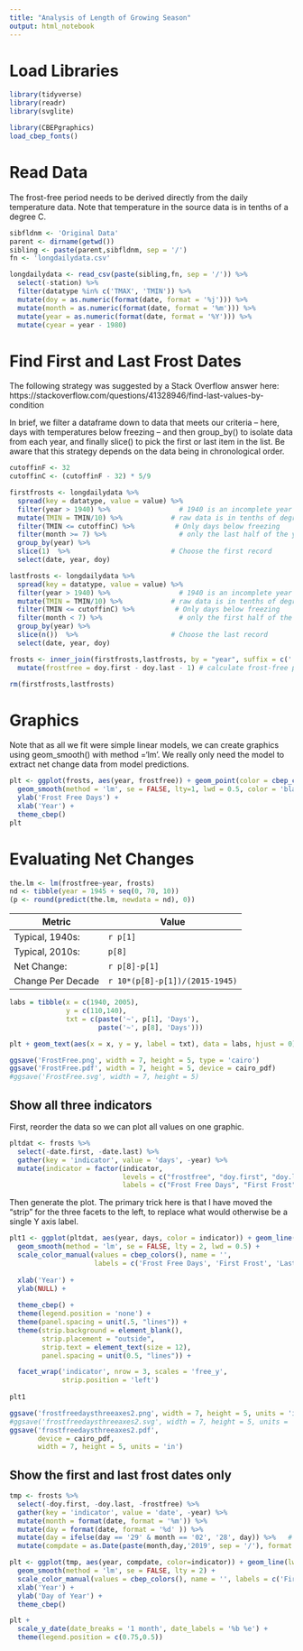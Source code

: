 ```yaml
---
title: "Analysis of Length of Growing Season"
output: html_notebook
---
```


# Load Libraries
```r
library(tidyverse)
library(readr)
library(svglite)

library(CBEPgraphics)
load_cbep_fonts()
```

# Read Data
The frost-free period needs to be derived directly from the daily temperature data.  Note that temperature in the source data is in tenths of a degree C.
```r
sibfldnm <- 'Original Data'
parent <- dirname(getwd())
sibling <- paste(parent,sibfldnm, sep = '/')
fn <- 'longdailydata.csv'

longdailydata <- read_csv(paste(sibling,fn, sep = '/')) %>%
  select(-station) %>%
  filter(datatype %in% c('TMAX', 'TMIN')) %>%
  mutate(doy = as.numeric(format(date, format = '%j'))) %>%
  mutate(month = as.numeric(format(date, format = '%m'))) %>%
  mutate(year = as.numeric(format(date, format = '%Y'))) %>%
  mutate(cyear = year - 1980)
```

# Find First and Last Frost Dates
The following strategy was suggested by a Stack Overflow answer here:  
https://stackoverflow.com/questions/41328946/find-last-values-by-condition

In brief, we filter a dataframe down to data that meets our criteria -- here, days with temperatures below freezing -- and then group_by() to isolate data from each year, and finally slice() to pick the first or last item in the list.  Be aware that this strategy depends on the data being in chronological order.
```r
cutoffinF <- 32
cutoffinC <- (cutoffinF - 32) * 5/9

firstfrosts <- longdailydata %>%
  spread(key = datatype, value = value) %>%
  filter(year > 1940) %>%                 # 1940 is an incomplete year in the daily data
  mutate(TMIN = TMIN/10) %>%            # raw data is in tenths of degree C
  filter(TMIN <= cutoffinC) %>%          # Only days below freezing
  filter(month >= 7) %>%                  # only the last half of the year
  group_by(year) %>%
  slice(1)  %>%                         # Choose the first record
  select(date, year, doy)

lastfrosts <- longdailydata %>%
  spread(key = datatype, value = value) %>%
  filter(year > 1940) %>%                 # 1940 is an incomplete year in the daily data
  mutate(TMIN = TMIN/10) %>%            # raw data is in tenths of degree C
  filter(TMIN <= cutoffinC) %>%          # Only days below freezing
  filter(month < 7) %>%                   # only the first half of the year
  group_by(year) %>%
  slice(n())  %>%                       # Choose the last record
  select(date, year, doy)

frosts <- inner_join(firstfrosts,lastfrosts, by = "year", suffix = c('.first', '.last')) %>%
  mutate(frostfree = doy.first - doy.last - 1) # calculate frost-free period

rm(firstfrosts,lastfrosts)
```


# Graphics
Note that as all we fit were simple linear models, we can create graphics using geom_smooth() with method ='lm'.  We really only need the model to extract net change data from model predictions.
```r
plt <- ggplot(frosts, aes(year, frostfree)) + geom_point(color = cbep_colors()[1]) +
  geom_smooth(method = 'lm', se = FALSE, lty=1, lwd = 0.5, color = 'black') +
  ylab('Frost Free Days') +
  xlab('Year') +
  theme_cbep()
plt
```

# Evaluating Net Changes
```r
the.lm <- lm(frostfree~year, frosts)
nd <- tibble(year = 1945 + seq(0, 70, 10))
(p <- round(predict(the.lm, newdata = nd), 0))
```

Metric         | Value
---------------|-------------
Typical, 1940s:| `r p[1]`
Typical, 2010s:| `p[8]`
Net Change:    | `r p[8]-p[1]`
Change Per Decade| `r 10*(p[8]-p[1])/(2015-1945)`


```r
labs = tibble(x = c(1940, 2005),
              y = c(110,140),
              txt = c(paste('~', p[1], 'Days'),
                      paste('~', p[8], 'Days')))

plt + geom_text(aes(x = x, y = y, label = txt), data = labs, hjust = 0)

ggsave('FrostFree.png', width = 7, height = 5, type = 'cairo')
ggsave('FrostFree.pdf', width = 7, height = 5, device = cairo_pdf)
#ggsave('FrostFree.svg', width = 7, height = 5)
```

## Show all three indicators
First, reorder the data so we can plot all values on one graphic.
```r
pltdat <- frosts %>%
  select(-date.first, -date.last) %>%
  gather(key = 'indicator', value = 'days', -year) %>%
  mutate(indicator = factor(indicator,
                            levels = c("frostfree", "doy.first", "doy.last"),
                            labels = c("Frost Free Days", "First Frost", "Last Frost")))
```

Then generate the plot.  The primary trick here is that I have moved the "strip" for the three facets to the left, to replace what would otherwise be a single Y axis label.
```r
plt1 <- ggplot(pltdat, aes(year, days, color = indicator)) + geom_line(lwd = 1) +
  geom_smooth(method = 'lm', se = FALSE, lty = 2, lwd = 0.5) +
  scale_color_manual(values = cbep_colors(), name = '',
                     labels = c('Frost Free Days', 'First Frost', 'Last Frost')) +
  
  xlab('Year') +
  ylab(NULL) +
  
  theme_cbep() +
  theme(legend.position = 'none') +
  theme(panel.spacing = unit(.5, "lines")) +
  theme(strip.background = element_blank(),
        strip.placement = "outside",
        strip.text = element_text(size = 12),
        panel.spacing = unit(0.5, "lines")) +

  facet_wrap('indicator', nrow = 3, scales = 'free_y',
             strip.position = 'left')
  
plt1

ggsave('frostfreedaysthreeaxes2.png', width = 7, height = 5, units = 'in', type = 'cairo')
#ggsave('frostfreedaysthreeaxes2.svg', width = 7, height = 5, units = 'in')
ggsave('frostfreedaysthreeaxes2.pdf',
       device = cairo_pdf,
       width = 7, height = 5, units = 'in')
```

## Show the first and last frost dates only
```r
tmp <- frosts %>%
  select(-doy.first, -doy.last, -frostfree) %>%
  gather(key = 'indicator', value = 'date', -year) %>%
  mutate(month = format(date, format = '%m')) %>%
  mutate(day = format(date, format = '%d' )) %>%
  mutate(day = ifelse(day == '29' & month == '02', '28', day)) %>%   # Check for unlikely event of leap day
  mutate(compdate = as.Date(paste(month,day,'2019', sep = '/'), format = '%m/%d/%Y'))
```

```r
plt <- ggplot(tmp, aes(year, compdate, color=indicator)) + geom_line(lwd = 1) +
  geom_smooth(method = 'lm', se = FALSE, lty = 2) +
  scale_color_manual(values = cbep_colors(), name = '', labels = c('First Frost', 'Last Frost')) +
  xlab('Year') +
  ylab('Day of Year') +
  theme_cbep()

plt +
  scale_y_date(date_breaks = '1 month', date_labels = '%b %e') +
  theme(legend.position = c(0.75,0.5))
```

